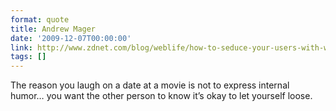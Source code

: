 ```yaml
---
format: quote
title: Andrew Mager
date: '2009-12-07T00:00:00'
link: http://www.zdnet.com/blog/weblife/how-to-seduce-your-users-with-web-design/1242
tags: []
---
```




The reason you laugh on a date at a movie is not to express internal humor… you want the other person to know it’s okay to let yourself loose.